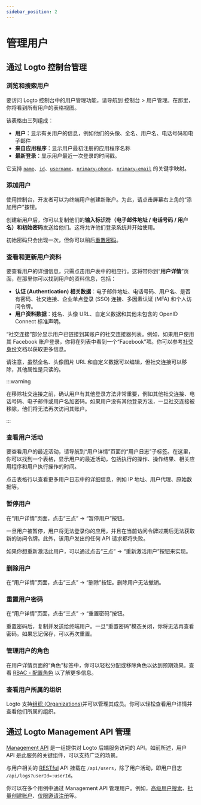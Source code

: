 ```yaml
---
sidebar_position: 2
---
```


# 管理用户

## 通过 Logto 控制台管理

### 浏览和搜索用户

要访问 Logto 控制台中的用户管理功能，请导航到 <CloudLink to="/users">控制台 > 用户管理</CloudLink>。在那里，你将看到所有用户的表格视图。

该表格由三列组成：

- **用户**：显示有关用户的信息，例如他们的头像、全名、用户名、电话号码和电子邮件
- **来自应用程序**：显示用户最初注册的应用程序名称
- **最新登录**：显示用户最近一次登录的时间戳。

它支持 [`name`](/user-management/user-data#name)、[`id`](/user-management/user-data#id)、[`username`](/user-management/user-data#username)、[`primary-phone`](/user-management/user-data#primary_phone)、[`primary-email`](/user-management/user-data#primary_email) 的关键字映射。

### 添加用户

使用控制台，开发者可以为终端用户创建新账户。为此，请点击屏幕右上角的“添加用户”按钮。

创建新用户后，你可以复制他们的**输入标识符（电子邮件地址 / 电话号码 / 用户名）**和**初始密码**发送给他们。这将允许他们登录系统并开始使用。

初始密码只会出现一次，但你可以稍后[重置密码](/end-user-flows/sign-up-and-sign-in/reset-password)。

### 查看和更新用户资料

要查看用户的详细信息，只需点击用户表中的相应行。这将带你到“**用户详情**”页面，在那里你可以找到用户的资料信息，包括：

- **认证 (Authentication) 相关数据**：电子邮件地址、电话号码、用户名、是否有密码、社交连接、企业单点登录 (SSO) 连接、多因素认证 (MFA) 和个人访问令牌。
- **用户资料数据**：姓名、头像 URL、自定义数据和其他未包含的 OpenID Connect 标准声明。

“社交连接”部分显示用户已链接到其账户的社交连接器列表。例如，如果用户使用其 Facebook 账户登录，你将在列表中看到一个“Facebook”项。你可以参考[社交身份](/user-management/user-data/#social-identities)文档以获取更多信息。

请注意，虽然全名、头像图片 URL 和自定义数据可以编辑，但社交连接可以移除，其他属性是只读的。

:::warning

在移除社交连接之前，确认用户有其他登录方法非常重要，例如其他社交连接、电话号码、电子邮件或用户名加密码。如果用户没有其他登录方法，一旦社交连接被移除，他们将无法再次访问其账户。

:::

### 查看用户活动

要查看用户的最近活动，请导航到“用户详情”页面的“用户日志”子标签。在这里，你可以找到一个表格，显示用户的最近活动，包括执行的操作、操作结果、相关应用程序和用户执行操作的时间。

点击表格行以查看更多用户日志中的详细信息，例如 IP 地址、用户代理、原始数据等。

### 暂停用户

在“用户详情”页面，点击“三点” -> “暂停用户”按钮。

一旦用户被暂停，用户将无法登录你的应用，并且在当前访问令牌过期后无法获取新的访问令牌。此外，该用户发出的任何 API 请求都将失败。

如果你想重新激活此用户，可以通过点击“三点” -> “重新激活用户”按钮来实现。

### 删除用户

在“用户详情”页面，点击“三点” -> “删除”按钮。删除用户无法撤销。

### 重置用户密码

在“用户详情”页面，点击“三点” -> “重置密码”按钮。

重置密码后，复制并发送给终端用户。一旦“重置密码”模态关闭，你将无法再查看密码。如果忘记保存，可以再次重置。

### 管理用户的角色

在用户详情页面的“角色”标签中，你可以轻松分配或移除角色以达到预期效果。查看 [RBAC - 配置角色](/authorization/role-based-access-control/configure-roles) 以了解更多信息。

### 查看用户所属的组织

Logto 支持[组织 (Organizations)](/organizations/organization-management)并可以管理其成员。你可以轻松查看用户详情并查看他们所属的组织。

## 通过 Logto Management API 管理

[Management API](/concepts/core-service/#management-api) 是一组提供对 Logto 后端服务访问的 API。如前所述，用户 API 是此服务的关键组件，可以支持广泛的场景。

与用户相关的 [RESTful](https://en.wikipedia.org/wiki/Representational_state_transfer) API 挂载在 `/api/users`，除了用户活动，即用户日志 `/api/logs?userId=:userId`。

你可以在多个用例中通过 Management API 管理用户。例如，[高级用户搜索](/user-management/advanced-user-search)、[批量创建账户](https://openapi.logto.io/operation/operation-createuser)、[仅限邀请注册](/end-user-flows/sign-up-and-sign-in/disable-user-registration)等。

